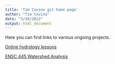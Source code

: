 ```yaml
---
title: 'Tim Covino git home page'
author: "Tim Covino"
date: "3/10/2022"
output: html_document
---
```


Here you can find links to various ongoing projects. 

[Online hydrology lessons](hydrology/index.html)

[ENSC 445 Watershed Analysis](ENSC_445_Watershed_Analysis/ENSC_445_Syllabus.html)

